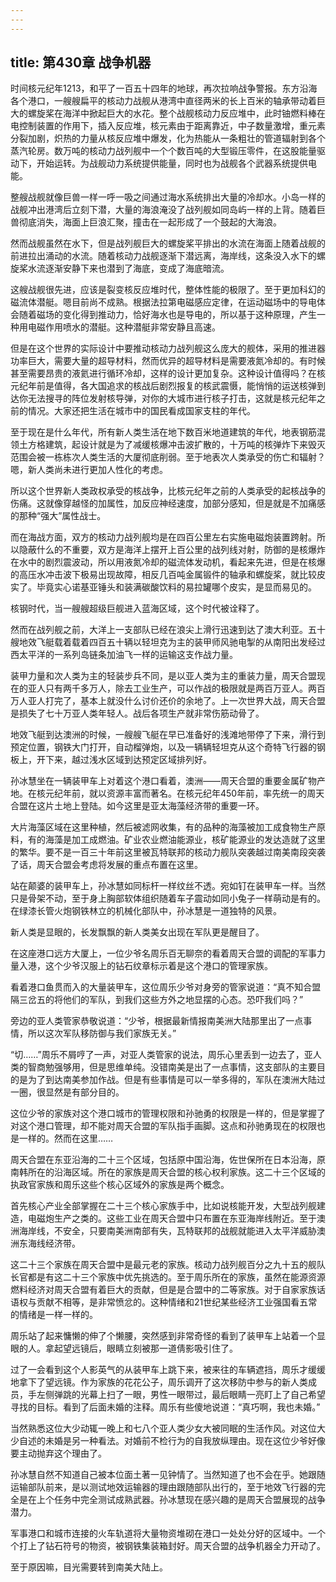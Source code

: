 ```yaml
---
---
---
```

title: 第430章 战争机器
---



时间核元纪年1213，和平了一百五十四年的地球，再次拉响战争警报。东方沿海各个港口，一艘艘扁平的核动力战舰从港湾中直径两米的长上百米的轴承带动着巨大的螺旋桨在海洋中掀起巨大的水花。整个战舰核动力反应堆中，此时铀燃料棒在电控制装置的作用下，插入反应堆，核元素由于距离靠近，中子数量激增，重元素分裂加剧，炽热的力量从核反应堆中爆发，化为热能从一条粗壮的管道辐射到各个蒸汽轮房。数万吨的核动力战列舰中一个个数百吨的大型锻压零件，在这股能量驱动下，开始运转。为战舰动力系统提供能量，同时也为战舰各个武器系统提供电能。

整艘战舰就像巨兽一样一呼一吸之间通过海水系统排出大量的冷却水。小岛一样的战舰冲出港湾后立刻下潜，大量的海浪淹没了战列舰如同岛屿一样的上背。随着巨兽彻底消失，海面上巨浪汇聚，撞击在一起形成了一个鼓起的大海浪。

然而战舰虽然在水下，但是战列舰巨大的螺旋桨平排出的水流在海面上随着战舰的前进拉出涌动的水流。随着核动力战舰逐渐下潜远离，海岸线，这条没入水下的螺旋桨水流逐渐安静下来也潜到了海底，变成了海底暗流。

这艘战舰很先进，应该是裂变核反应堆时代，整体性能的极限了。至于更加科幻的磁流体潜艇。嗯目前尚不成熟。根据法拉第电磁感应定律，在运动磁场中的导电体会随着磁场的变化得到推动力，恰好海水也是导电的，所以基于这种原理，产生一种用电磁作用喷水的潜艇。这种潜艇非常安静且高速。

但是在这个世界的实际设计中要推动核动力战列舰这么庞大的舰体，采用的推进器功率巨大，需要大量的超导材料，然而优异的超导材料是需要液氮冷却的。有时候甚至需要昂贵的液氦进行循环冷却，这样的设计更加复杂。这种设计值得吗？在核元纪年前是值得，各大国追求的核战后剧烈报复的核武震慑，能悄悄的运送核弹到达你无法搜寻的阵位发射核导弹，对你的大城市进行核子打击，这就是核元纪年之前的情况。大家还把生活在城市中的国民看成国家支柱的年代。

至于现在是什么年代，所有新人类生活在地下数百米地道建筑的年代，地表钢筋混领土方格建筑，起设计就是为了减缓核爆冲击波扩散的，十万吨的核弹炸下来毁灭范围会被一栋栋次人类生活的大厦彻底削弱。至于地表次人类承受的伤亡和辐射？嗯，新人类尚未进行更加人性化的考虑。

所以这个世界新人类政权承受的核战争，比核元纪年之前的人类承受的起核战争的伤痛。这就像穿越怪的加属性，加反应神经速度，加部分感知，但是就是不加痛感的那种“强大”属性战士。

而在海战方面，双方的核动力战列舰均是在四百公里左右实施电磁炮装置跨射。所以隐蔽什么的不重要，双方是海洋上摆开上百公里的战列线对射，防御的是核爆炸在水中的剧烈震波动，所以用液氮冷却的磁流体发动机，看起来先进，但是在核爆的高压水冲击波下极易出现故障，相反几百吨金属锻件的轴承和螺旋桨，就比较皮实了。毕竟实心诺基亚锤头和装满碳酸饮料的易拉罐哪个皮实，是显而易见的。

核钢时代，当一艘艘超级巨舰进入蓝海区域，这个时代被诠释了。

然而在战列舰之前，大洋上一支部队已经在浪尖上滑行迅速到达了澳大利亚。五十艘地效飞艇载着载着四百五十辆以轻坦克为主的装甲师风驰电掣的从南阳出发经过西太平洋的一系列岛链条加油飞一样的运输这支作战力量。

装甲力量和次人类为主的轻装步兵不同，是以亚人类为主的重装力量，周天合盟现在的亚人只有两千多万人，除去工业生产，可以作战的极限就是两百万亚人。两百万人亚人打完了，基本上就没什么讨价还价的余地了。上一次世界大战，周天合盟是损失了七十万亚人类年轻人。战后各项生产就非常伤筋动骨了。

地效飞艇到达澳洲的时候，一艘艘飞艇在早已准备好的浅滩地带停了下来，滑行到预定位置，钢铁大门打开，自动榴弹炮，以及一辆辆轻坦克从这个奇特飞行器的钢板上，开下来，越过浅水区域到达预定区域排列好。

孙冰慧坐在一辆装甲车上对着这个港口看着，澳洲——周天合盟的重要金属矿物产地。在核元纪年前，就以资源丰富而著名。在核元纪年450年前，率先统一的周天合盟在这片土地上登陆。如今这里是亚太海藻经济带的重要一环。

大片海藻区域在这里种植，然后被滤网收集，有的品种的海藻被加工成食物生产原料，有的海藻是加工成燃油。矿业农业燃油能源业，核矿能源业的发达造就了这里的繁华。要不是一百三十年前这里被瓦特联邦的核动力舰队突袭越过南美南段突袭了话，周天合盟会考虑将发展的重点布置在这里。

站在颠婆的装甲车上，孙冰慧如同标杆一样纹丝不透。宛如钉在装甲车一样。当然只是骨架不动，至于身上胸部软体组织随着车子震动如同小兔子一样萌动是有的。在绿漆长管火炮钢铁林立的机械化部队中，孙冰慧是一道独特的风景。

新人类是显眼的，长发飘飘的新人类美女出现在军队更是醒目了。

在这座港口远方大厦上，一位少爷名周乐百无聊奈的看着周天合盟的调配的军事力量入港，这个少爷汉服上的钻石纹章标示着是这个港口的管理家族。

看着港口鱼贯而入的大量装甲车，这位周乐少爷对身旁的管家说道：“真不知合盟隔三岔五的将他们的军队，到我们这些方外之地显摆的心态。恐吓我们吗？”

旁边的亚人类管家恭敬说道：“少爷，根据最新情报南美洲大陆那里出了一点事情，所以这次军队移防御与我们家族无关。”

“切……”周乐不屑哼了一声，对亚人类管家的说法，周乐心里丢到一边去了，亚人类的智商勉强够用，但是思维单纯。没错南美是出了一点事情，这支部队的主要目的是为了到达南美参加作战。但是有些事情是可以一举多得的，军队在澳洲大陆过一圈，很显然是有部分目的。

这位少爷的家族对这个港口城市的管理权限和孙驰勇的权限是一样的，但是掌握了对这个港口管理，却不能对周天合盟的军队指手画脚。这点和孙驰勇现在的权限也是一样的。然而在这里……

周天合盟在东亚沿海的二十三个区域，包括原中国沿海，佐世保所在日本沿海，原南韩所在的沿海区域。所在的家族是周天合盟的核心权利家族。这二十三个区域的执政官家族和周乐这些个核心区域外的家族是两个概念。

首先核心产业全部掌握在二十三个核心家族手中，比如说核能开发，大型战列舰建造，电磁炮生产之类的。这些工业在周天合盟中只布置在东亚海岸线附近。至于澳洲海岸线，不安全，只要南美洲南部有失，瓦特联邦的战舰就能进入太平洋威胁澳洲东海线经济带。

这二十三个家族在周天合盟中是最元老的家族。核动力战列舰百分之九十五的舰队长官都是有这二十三个家族中优先挑选的。至于周乐所在的家族，虽然在能源资源燃料经济对周天合盟有着巨大的贡献，但是是合盟中的二等家族。对于自家家族话语权与贡献不相等，是非常愤忿的。这种情绪和21世纪某些经济工业强国看五常的情绪是一样一样的。

周乐站了起来慵懒的伸了个懒腰，突然感到非常奇怪的看到了装甲车上站着一个显眼的人。拿起望远镜后，眼睛立刻被那一道倩影吸引住了。

过了一会看到这个人影英气的从装甲车上跳下来，被来往的车辆遮挡，周乐才缓缓地拿下了望远镜。作为家族的花花公子，周乐调开了这次移防中参与的新人类成员，手左侧弹跳的光幕上扫了一眼，男性一眼带过，最后眼睛一亮盯上了自己希望寻找的目标。看到了后面未婚的注释。周乐有些傻地说道：“真巧啊，我也未婚。”

当然熟悉这位大少动辄一晚上和七八个亚人类少女大被同眠的生活作风。对这位大少自述的未婚是另一种看法。对婚前不检行为的自我放纵理由。现在这位少爷好像要主动抛弃这个理由了。

孙冰慧自然不知道自己被本位面土著一见钟情了。当然知道了也不会在乎。她跟随运输部队前来，是以测试地效运输器的理由跟随部队出行的，至于地效飞行器的完全是在上个任务中完全测试成熟武器。孙冰慧现在感兴趣的是周天合盟展现的战争潜力。

军事港口和城市连接的火车轨道将大量物资堆砌在港口一处处分好的区域中。一个个打上了钻石符号的物资，被钢铁集装箱封好。周天合盟的战争机器全力开动了。

至于原因嘛，目光需要转到南美大陆上。